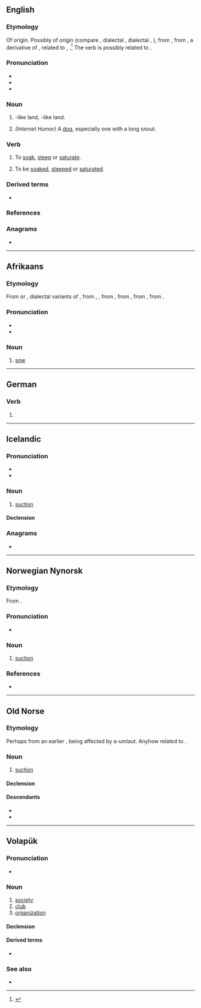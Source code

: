 {{also|Sog|SOG|sög|sǫg|søg|sog.}}
==English==

===Etymology===
Of {{unk|en|title=uncertain}} origin. Possibly of {{uder|en|gmq|-}} origin (compare {{cog|is|söggur|t=moist}}, dialectal {{cog|no|søgg|t=moist}}, dialectal {{cog|sv|sögg}}, {{m|sv|sygg|t=something moist}}), from {{der|en|non|söggr|t=dank, wet}}, from {{der|en|gem-pro|*sawwijaz}}, a derivative of {{der|en|gem-pro|*sawwą|t=moisture, sap, juice}}, related to {{cog|ang|ġesēaw|t=full of moisture, soaked}}, {{cog|ang|sēaw|t=moisture, juice, humour}}.<ref>{{R:Century 1911}}</ref> The verb is possibly related to {{m|en|soak}}.

===Pronunciation===
* {{IPA|en|/sɒɡ/}}
* {{rhymes|en|ɒɡ|s=1}}
* {{audio|en|LL-Q1860 (eng)-I learned some phrases-sog.wav|Audio (UK)}}

===Noun===
{{en-noun}}

# {{l|en|marsh|Marsh}}-like land, {{l|en|bog}}-like land.
# {{rfv-sense|en}} ''(Internet Humor)'' A [[dog]], especially one with a long snout.

===Verb===
{{en-verb}}

# {{lb|en|transitive}} To [[soak]], [[steep]] or [[saturate]].
# {{lb|en|intransitive}} To be [[soaked]], [[steeped]] or [[saturated]].

===Derived terms===
* {{l|en|soggy}}

===References===
<references/>

===Anagrams===
* {{anagrams|en|a=gos|'ogs|GOS|GSO|GoS|O.G.s|OGs|ogs}}

----

==Afrikaans==

===Etymology===
From {{inh|af|nl|zog}} or {{m|nl|zoog}}, dialectal variants of {{m|nl|zeug}}, from {{inh|af|dum|soge}}, {{m|dum|suege}}, from {{inh|af|odt|*soga}}, from {{inh|af|gem-pro|*sugō}}, from {{inh|af|ine-pro|*suh₂kéh₂}}, from {{m|ine-pro|*sū-}}.

===Pronunciation===
* {{IPA|af|/sɔχ/}}
* {{audio|af|LL-Q14196 (afr)-Oesjaar-sog.wav|audio}}

===Noun===
{{af-noun|sôe}}

# [[sow]]

{{c|af|Pigs|Female animals}}

----

==German==

===Verb===
{{head|de|verb form}}

# {{verb form of|de|saugen||1//3|s|pret}}

----

==Icelandic==

===Pronunciation===
* {{IPA|is|/sɔːɣ/}}
* {{rhymes|is|ɔːɣ|s=1}}
{{rfap|is}}

===Noun===
{{is-noun|n|sogs|-}}

# [[suction]]

====Declension====
{{is-decl-noun-n-s|s|o|g|pl=-}}

===Anagrams===
* {{l|is|gos}}

----

==Norwegian Nynorsk==

===Etymology===
From {{inh|nn|non|sog}}.

===Pronunciation===
* {{IPA|no|/soːɡ/}}

===Noun===
{{nn-noun-n1}}

# [[suction]]

===References===
* {{R:The Nynorsk Dictionary}}

----

==Old Norse==

===Etymology===
Perhaps from an earlier {{inh|non|gem-pro|*sugą}}, being affected by a-umlaut. Anyhow related to {{m|non|súga}}.

===Noun===
{{non-noun|n|sogs}}

# [[suction]]

====Declension====
{{non-decl-n-a|sog}}

====Descendants====
* {{desc|is|sog}}
* {{desc|nn|sog}}

----

==Volapük==

===Pronunciation===
* {{IPA|vo|/soɡ/}}

===Noun===
{{vo-noun}}

# [[society]]
# [[club]]
# [[organization]]

====Declension====
{{vo-decl-noun}}

====Derived terms====
* {{l|vo|sogäd}}

===See also===
* {{l|vo|klub}}